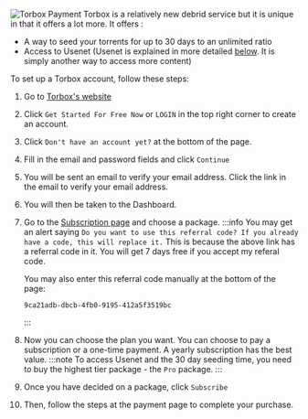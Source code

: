 ![Torbox Payment](/img/stremio/torbox_payment.png)
Torbox is a relatively new debrid service but it is unique in that it offers a lot more. 
It offers : 
- A way to seed your torrents for up to 30 days to an unlimited ratio
- Access to Usenet (Usenet is explained in more detailed [below](/stremio/setup#usenet). It is simply another way to access more content)

To set up a Torbox account, follow these steps:

1. Go to [Torbox's website](https://torbox.app/)
2. Click `Get Started For Free Now` or `LOGIN` in the top right corner to create an account.
3. Click `Don't have an account yet?` at the bottom of the page. 
4. Fill in the email and password fields and click `Continue`
5. You will be sent an email to verify your email address. Click the link in the email to verify your email address.
6. You will then be taken to the Dashboard. 
7. Go to the [Subscription page](https://torbox.app/subscription?referral=9ca21adb-dbcb-4fb0-9195-412a5f3519bc) and choose a package.
    :::info
    You may get an alert saying `Do you want to use this referral code? If you already have a code, this will replace it.` 
    This is because the above link has a referral code in it. You will get 7 days free if you accept my referal code. 

    You may also enter this referral code manually at the bottom of the page:
    ```
    9ca21adb-dbcb-4fb0-9195-412a5f3519bc
    ```
    :::
10. Now you can choose the plan you want. You can choose to pay a subscription or a one-time payment. A yearly subscription has the best value.
    :::note
    To access Usenet and the 30 day seeding time, you need to buy the highest tier package - the `Pro` package.
    :::
11. Once you have decided on a package, click `Subscribe`
12. Then, follow the steps at the payment page to complete your purchase.